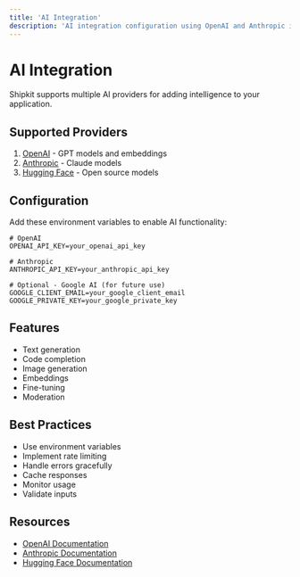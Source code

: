 ```yaml
---
title: 'AI Integration'
description: 'AI integration configuration using OpenAI and Anthropic in ShipKit'
---
```


# AI Integration

Shipkit supports multiple AI providers for adding intelligence to your application.

## Supported Providers

1. [OpenAI](https://openai.com) - GPT models and embeddings
2. [Anthropic](https://anthropic.com) - Claude models
3. [Hugging Face](https://huggingface.co) - Open source models

## Configuration

Add these environment variables to enable AI functionality:

```env
# OpenAI
OPENAI_API_KEY=your_openai_api_key

# Anthropic
ANTHROPIC_API_KEY=your_anthropic_api_key

# Optional - Google AI (for future use)
GOOGLE_CLIENT_EMAIL=your_google_client_email
GOOGLE_PRIVATE_KEY=your_google_private_key
```

## Features

- Text generation
- Code completion
- Image generation
- Embeddings
- Fine-tuning
- Moderation

## Best Practices

- Use environment variables
- Implement rate limiting
- Handle errors gracefully
- Cache responses
- Monitor usage
- Validate inputs

## Resources

- [OpenAI Documentation](https://platform.openai.com/docs)
- [Anthropic Documentation](https://docs.anthropic.com)
- [Hugging Face Documentation](https://huggingface.co/docs)
